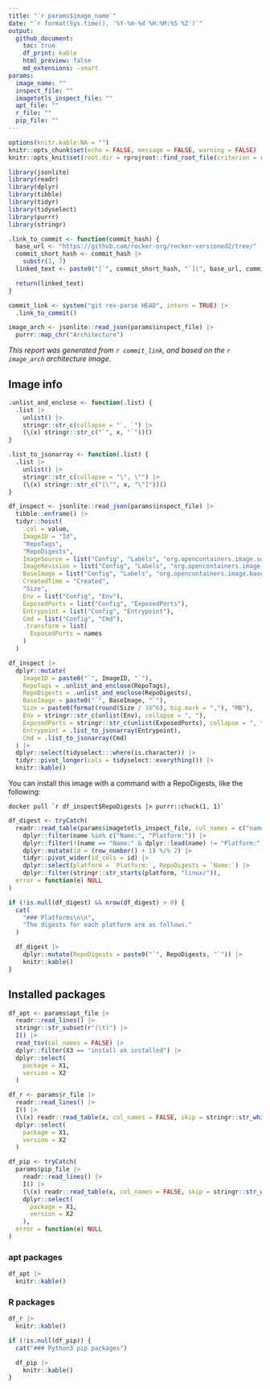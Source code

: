 ```yaml
---
title: "`r params$image_name`"
date: "`r format(Sys.time(), '%Y-%m-%d %H:%M:%S %Z')`"
output:
  github_document:
    toc: true
    df_print: kable
    html_preview: false
    md_extensions: -smart
params:
  image_name: ""
  inspect_file: ""
  imagetotls_inspect_file: ""
  apt_file: ""
  r_file: ""
  pip_file: ""
---
```


```r
options(knitr.kable.NA = "")
knitr::opts_chunk$set(echo = FALSE, message = FALSE, warning = FALSE)
knitr::opts_knit$set(root.dir = rprojroot::find_root_file(criterion = rprojroot::is_git_root))
```

```r
library(jsonlite)
library(readr)
library(dplyr)
library(tibble)
library(tidyr)
library(tidyselect)
library(purrr)
library(stringr)
```

```r
.link_to_commit <- function(commit_hash) {
  base_url <- "https://github.com/rocker-org/rocker-versioned2/tree/"
  commit_short_hash <- commit_hash |>
    substr(1, 7)
  linked_text <- paste0("[`", commit_short_hash, "`](", base_url, commit_hash, ")")

  return(linked_text)
}

commit_link <- system("git rev-parse HEAD", intern = TRUE) |>
  .link_to_commit()

image_arch <- jsonlite::read_json(params$inspect_file) |>
  purrr::map_chr("Architecture")
```

*This report was generated from `r commit_link`, and based on the `r image_arch` architecture image.*

## Image info

```r
.unlist_and_enclose <- function(.list) {
  .list |>
    unlist() |>
    stringr::str_c(collapse = "`, `") |>
    (\(x) stringr::str_c("`", x, "`"))()
}

.list_to_jsonarray <- function(.list) {
  .list |>
    unlist() |>
    stringr::str_c(collapse = "\", \"") |>
    (\(x) stringr::str_c("[\"", x, "\"]"))()
}

df_inspect <- jsonlite::read_json(params$inspect_file) |>
  tibble::enframe() |>
  tidyr::hoist(
    .col = value,
    ImageID = "Id",
    "RepoTags",
    "RepoDigests",
    ImageSource = list("Config", "Labels", "org.opencontainers.image.source"),
    ImageRevision = list("Config", "Labels", "org.opencontainers.image.revision"),
    BaseImage = list("Config", "Labels", "org.opencontainers.image.base.name"),
    CreatedTime = "Created",
    "Size",
    Env = list("Config", "Env"),
    ExposedPorts = list("Config", "ExposedPorts"),
    Entrypoint = list("Config", "Entrypoint"),
    Cmd = list("Config", "Cmd"),
    .transform = list(
      ExposedPorts = names
    )
  )

df_inspect |>
  dplyr::mutate(
    ImageID = paste0("`", ImageID, "`"),
    RepoTags = .unlist_and_enclose(RepoTags),
    RepoDigests = .unlist_and_enclose(RepoDigests),
    BaseImage = paste0("`", BaseImage, "`"),
    Size = paste0(format(round(Size / 10^6), big.mark = ","), "MB"),
    Env = stringr::str_c(unlist(Env), collapse = ", "),
    ExposedPorts = stringr::str_c(unlist(ExposedPorts), collapse = ", "),
    Entrypoint = .list_to_jsonarray(Entrypoint),
    Cmd = .list_to_jsonarray(Cmd)
  ) |>
  dplyr::select(tidyselect:::where(is.character)) |>
  tidyr::pivot_longer(cols = tidyselect::everything()) |>
  knitr::kable()
```

You can install this image with a command with a RepoDigests, like the following:

```shell
docker pull `r df_inspect$RepoDigests |> purrr::chuck(1, 1)`
```

```r
df_digest <- tryCatch(
  readr::read_table(params$imagetotls_inspect_file, col_names = c("name", "value")) |>
    dplyr::filter(name %in% c("Name:", "Platform:")) |>
    dplyr::filter(!(name == "Name:" & dplyr::lead(name) != "Platform:")) |>
    dplyr::mutate(id = (row_number() + 1) %/% 2) |>
    tidyr::pivot_wider(id_cols = id) |>
    dplyr::select(platform = `Platform:`, RepoDigests = `Name:`) |>
    dplyr::filter(stringr::str_starts(platform, "linux/")),
  error = function(e) NULL
)

if (!is.null(df_digest) && nrow(df_digest) > 0) {
  cat(
    "### Platforms\n\n",
    "The digests for each platform are as follows."
  )

  df_digest |>
    dplyr::mutate(RepoDigests = paste0("`", RepoDigests, "`")) |>
    knitr::kable()
}
```

## Installed packages

```r
df_apt <- params$apt_file |>
  readr::read_lines() |>
  stringr::str_subset(r"(\t)") |>
  I() |>
  read_tsv(col_names = FALSE) |>
  dplyr::filter(X3 == "install ok installed") |>
  dplyr::select(
    package = X1,
    version = X2
  )

df_r <- params$r_file |>
  readr::read_lines() |>
  I() |>
  (\(x) readr::read_table(x, col_names = FALSE, skip = stringr::str_which(x, "installed.packages()")[1]))() |>
  dplyr::select(
    package = X1,
    version = X2
  )

df_pip <- tryCatch(
  params$pip_file |>
    readr::read_lines() |>
    I() |>
    (\(x) readr::read_table(x, col_names = FALSE, skip = stringr::str_which(x, r"(Package\s+Version)")[1] + 1))() |>
    dplyr::select(
      package = X1,
      version = X2
    ),
  error = function(e) NULL
)
```

### apt packages

```r
df_apt |>
  knitr::kable()
```

### R packages

```r
df_r |>
  knitr::kable()
```

```r
if (!is.null(df_pip)) {
  cat("### Python3 pip packages")

  df_pip |>
    knitr::kable()
}
```
